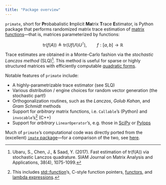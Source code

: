 ```yaml
---
title: "Package overview"
---
```


`primate`, short for **Pr**obabalistic **I**mplicit **Ma**trix **T**race **E**stimator, is Python package that performs randomized matrix trace estimation of [matrix functions](https://en.wikipedia.org/wiki/Analytic_function_of_a_matrix)---that is, matrices parameterized by functions:

$$ \mathrm{tr}(f(A)) \triangleq \mathrm{tr}(U f(\Lambda) U^{\intercal}), \quad \quad f : [a,b] \to \mathbb{R}$$

Trace estimates are obtained in a Monte-Carlo fashion via the _stochastic Lanczos method_ (SLQ)[^1]. This method is useful for sparse or highly structured matrices with efficiently computable [quadratic forms](https://en.wikipedia.org/wiki/Quadratic_form#Associated_symmetric_matrix).

Notable features of `primate` include:

- A highly-parametrizable trace estimator (see SLQ)
- Various distribution / engine choices for random vector generation (the stochastic part!)
- Orthogonalization routines, such as the _Lanczos_, _Golub Kahan_, and _Gram Schmidt_ methods
- Support for _arbitrary_ matrix functions, i.e. `Callable`'s (Python) and `invocable`'s[^2] (C++)
- Support for _arbitrary_ `LinearOperator`'s, e.g. those in [SciPy](https://docs.scipy.org/doc/scipy/reference/generated/scipy.sparse.linalg.LinearOperator.html#scipy-sparse-linalg-linearoperator) or [Pylops](https://pylops.readthedocs.io/en/stable/index.html)

Much of `primate`'s computational code was directly ported from the (excellent) [`imate` package](https://github.com/ameli/imate)---for a comparison of the two, see [here](imate_compare.qmd).

[^1]: Ubaru, S., Chen, J., & Saad, Y. (2017). Fast estimation of tr(f(A)) via stochastic Lanczos quadrature. SIAM Journal on Matrix Analysis and Applications, 38(4), 1075-1099.
[^2]: This includes [std::function](https://en.cppreference.com/w/cpp/utility/functional/function)'s, C-style function pointers, [functors](https://stackoverflow.com/questions/356950/what-are-c-functors-and-their-uses), and [lambda expressions](https://en.cppreference.com/w/cpp/language/lambda).